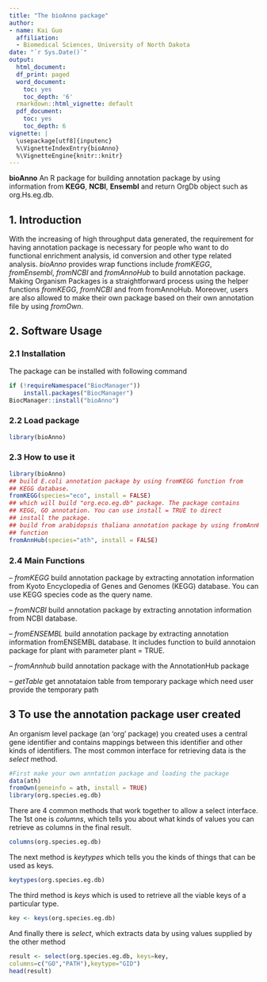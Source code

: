 ```yaml
---
title: "The bioAnno package"
author:
- name: Kai Guo
  affiliation:
  - Biomedical Sciences, University of North Dakota
date: "`r Sys.Date()`"
output:
  html_document:
  df_print: paged
  word_document:
    toc: yes
    toc_depth: '6'
  rmarkdown::html_vignette: default
  pdf_document:
    toc: yes
    toc_depth: 6
vignette: |
  \usepackage[utf8]{inputenc}
  %\VignetteIndexEntry{bioAnno}
  %\VignetteEngine{knitr::knitr}
---
```

__bioAnno__ An R package for building annotation package by using
information from __KEGG__, __NCBI__, __Ensembl__ and return OrgDb object
such as org.Hs.eg.db.   

## 1. Introduction

With the increasing of high throughput data generated, the requirement for
having annotation package is necessary for people who want to do functional 
enrichment analysis, id conversion and other type related analysis.
_bioAnno_ provides wrap functions include _fromKEGG_, _fromEnsembl_, 
_fromNCBI_ and _fromAnnoHub_ to build annotation package. Making Organism 
Packages is a straightforward process using the helper functions _fromKEGG_, 
_fromNCBI_ and from fromAnnoHub. Moreover, users are also allowed to make their
own package based on their own annotation file by using _fromOwn_.


## 2. Software Usage
### 2.1 Installation
The package can be installed with following command 
``` r
if (!requireNamespace("BiocManager"))
    install.packages("BiocManager")
BiocManager::install("bioAnno")
```
### 2.2 Load package 
```r
library(bioAnno)

```

### 2.3 How to use it
``` r
library(bioAnno)
## build E.coli annotation package by using fromKEGG function from
## KEGG database.
fromKEGG(species="eco", install = FALSE)
## which will build "org.eco.eg.db" package. The package contains
## KEGG, GO annotation. You can use install = TRUE to direct 
## install the package. 
## build from arabidopsis thaliana annotation package by using fromAnnHub 
## function
fromAnnHub(species="ath", install = FALSE)
```
### 2.4 Main Functions
--  _fromKEGG_ build annotation package by extracting annotation information 
    from Kyoto Encyclopedia of Genes and Genomes (KEGG) database. 
    You can use KEGG species code as the query name.

-- _fromNCBI_ build annotation package by extracting annotation information from
    NCBI database.

-- _fromENSEMBL_ build annotation package by extracting annotation information 
    fromENSEMBL database. It includes function to build annotaion package for 
    plant with parameter plant = TRUE.  
    
-- _fromAnnhub_ build annotation package with the AnnotationHub package 

-- _getTable_ get annotataion table from temporary package which need user provide the temporary path

## 3 To use the annotation package user created
An organism level package (an ‘org’ package) you created uses a central gene 
identifier and contains mappings between this identifier and other kinds of
identifiers. The most common interface for retrieving data is the _select_
method.
```r
#First make your own anntation package and loading the package
data(ath)
fromOwn(geneinfo = ath, install = TRUE)
library(org.species.eg.db)
```
There are 4 common methods that work together to allow a select interface. The
1st one is _columns_, which tells you about what kinds of values you can retrieve as
columns in the final result.
```r
columns(org.species.eg.db)
```
The next method is _keytypes_ which tells you the kinds of things that can be used as
keys.
```r
keytypes(org.species.eg.db)
```
The third method is _keys_ which is used to retrieve all the viable keys of a particular
type.
```r
key <- keys(org.species.eg.db)
```
And finally there is _select_, which extracts data by using values supplied by the other method
```r
result <- select(org.species.eg.db, keys=key,
columns=c("GO","PATH"),keytype="GID")
head(result)
```





